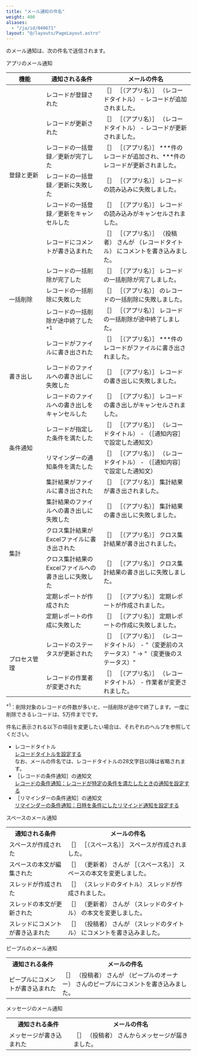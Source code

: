 ```yaml
---
title: "メール通知の件名"
weight: 400
aliases:
  - "/ja/id/040671"
layout: "@/layouts/PageLayout.astro"
---
```




<Kintone />のメール通知は、次の件名で送信されます。  

<Heading id="notifications_notification_mailsubject_10">アプリのメール通知</Heading>

<table>
    <thead>
        <tr>
            <th style="width:85px;">機能</th>
            <th>通知される条件</th>
            <th>メールの件名</th>
        </tr>
    </thead>
    <tbody>
        <tr>
            <td colspan="1" rowspan="6">登録と更新</td>
            <td>レコードが登録された</td>
            <td>［<Kintone />］ ［（アプリ名）］ （レコードタイトル） - レコードが追加されました。</td>
        </tr>
        <tr>
            <td>レコードが更新された</td>
            <td>［<Kintone />］ ［（アプリ名）］ （レコードタイトル） - レコードが更新されました。</td>
        </tr>
        <tr>
            <td>レコードの一括登録／更新が完了した</td>
            <td>［<Kintone />］ ［（アプリ名）］ ***件のレコードが追加され、***件のレコードが更新されました。</td>
        </tr>
        <tr>
            <td>レコードの一括登録／更新に失敗した</td>
            <td>［<Kintone />］ ［（アプリ名）］ レコードの読み込みに失敗しました。</td>
        </tr>
        <tr>
            <td>レコードの一括登録／更新をキャンセルした</td>
            <td>［<Kintone />］ ［（アプリ名）］ レコードの読み込みがキャンセルされました。</td>
        </tr>
        <tr>
            <td>レコードにコメントが書き込まれた</td>
            <td>［<Kintone />］ ［（アプリ名）］ （投稿者） さんが （レコードタイトル） にコメントを書き込みました。</td>
        </tr>
        <tr>
            <td colspan="1" rowspan="3">一括削除</td>
            <td>レコードの一括削除が完了した</td>
            <td>［<Kintone />］ ［（アプリ名）］ レコードの一括削除が完了しました。</td>
        </tr>
        <tr>
            <td>レコードの一括削除に失敗した</td>
            <td>［<Kintone />］ ［（アプリ名）］ のレコードの一括削除に失敗しました。</td>
        </tr>
        <tr>
            <td>レコードの一括削除が途中終了した <sup>*1             </sup></td>
            <td>［<Kintone />］ ［（アプリ名）］ レコードの一括削除が途中終了しました。</td>
        </tr>
        <tr>
            <td colspan="1" rowspan="3">書き出し</td>
            <td>レコードがファイルに書き出された</td>
            <td>［<Kintone />］ ［（アプリ名）］ ***件のレコードがファイルに書き出されました。</td>
        </tr>
        <tr>
            <td>レコードのファイルへの書き出しに失敗した</td>
            <td>［<Kintone />］ ［（アプリ名）］ レコードの書き出しに失敗しました。</td>
        </tr>
        <tr>
            <td>レコードのファイルへの書き出しをキャンセルした</td>
            <td>［<Kintone />］ ［（アプリ名）］ レコードの書き出しがキャンセルされました。</td>
        </tr>
        <tr>
            <td colspan="1" rowspan="2">条件通知</td>
            <td>レコードが指定した条件を満たした</td>
            <td>［<Kintone />］ ［（アプリ名）］ （レコードタイトル） - （<Wovn>［通知内容］</Wovn>で設定した通知文）</td>
        </tr>
        <tr>
            <td>リマインダーの通知条件を満たした</td>
            <td>［<Kintone />］ ［（アプリ名）］ （レコードタイトル） - （<Wovn>［通知内容］</Wovn>で設定した通知文）</td>
        </tr>
        <tr>
            <td colspan="1" rowspan="6">集計</td>
            <td>集計結果がファイルに書き出された</td>
            <td>［<Kintone />］ ［（アプリ名）］ 集計結果が書き出されました。</td>
        </tr>
        <tr>
            <td>集計結果のファイルへの書き出しに失敗した</td>
            <td>［<Kintone />］ ［（アプリ名）］ 集計結果の書き出しに失敗しました。</td>
        </tr>
        <tr>
            <td>クロス集計結果がExcelファイルに書き出された</td>
            <td>［<Kintone />］ ［（アプリ名）］ クロス集計結果が書き出されました。</td>
        </tr>
        <tr>
            <td>クロス集計結果のExcelファイルへの書き出しに失敗した</td>
            <td>［<Kintone />］ ［（アプリ名）］ クロス集計結果の書き出しに失敗しました。</td>
        </tr>
        <tr>
            <td>定期レポートが作成された</td>
            <td>［<Kintone />］ ［（アプリ名）］ 定期レポートが作成されました。</td>
        </tr>
        <tr>
            <td>定期レポートの作成に失敗した</td>
            <td>［<Kintone />］ ［（アプリ名）］ 定期レポートの作成に失敗しました。</td>
        </tr>
        <tr>
            <td colspan="1" rowspan="2">プロセス管理</td>
            <td>レコードのステータスが更新された</td>
            <td>［<Kintone />］ ［（アプリ名）］ （レコードタイトル） - &quot;（変更前のステータス）&quot; &rarr; &quot;（変更後のステータス）&quot;</td>
        </tr>
        <tr>
            <td>レコードの作業者が変更された</td>
            <td>［<Kintone />］ ［（アプリ名）］ （レコードタイトル） - 作業者が変更されました。</td>
        </tr>
    </tbody>
</table>

<sup>*1</sup>：削除対象のレコードの件数が多いと、一括削除が途中で終了します。一度に削除できるレコードは、5万件までです。

<Hint>

件名に表示される以下の項目を変更したい場合は、それぞれのヘルプを参照してください。  

* レコードタイトル  
  [レコードタイトルを設定する](/k/ja/id/040604.html)  
  なお、メールの件名では、レコードタイトルの28文字目以降は省略されます。
* <Wovn>［レコードの条件通知］</Wovn>の通知文  
  [レコードの条件通知：レコードが特定の条件を満たしたときの通知を設定する](/k/ja/id/040563.html)
* <Wovn>［リマインダーの条件通知］</Wovn>の通知文  
  [リマインダーの条件通知：日時を条件にしたリマインド通知を設定する](/k/ja/id/040564.html)  

</Hint>

<Heading id="notifications_notification_mailsubject_20">スペースのメール通知</Heading>

<table>
    <tbody>
        <tr>
            <th>通知される条件</th>
            <th>メールの件名</th>
        </tr>
        <tr>
            <td>スペースが作成された</td>
            <td>［<Kintone />］ ［（スペース名）］ スペースが作成されました。</td>
        </tr>
        <tr>
            <td>スペースの本文が編集された</td>
            <td>［<Kintone />］ （更新者） さんが ［（スペース名）］ スペースの本文を変更しました。</td>
        </tr>
        <tr>
            <td>スレッドが作成された</td>
            <td>［<Kintone />］ （スレッドのタイトル） スレッドが作成されました。</td>
        </tr>
        <tr>
            <td>スレッドの本文が更新された</td>
            <td>［<Kintone />］ （更新者） さんが （スレッドのタイトル） の本文を変更しました。</td>
        </tr>
        <tr>
            <td>スレッドにコメントが書き込まれた</td>
            <td>［<Kintone />］ （投稿者） さんが （スレッドのタイトル） にコメントを書き込みました。</td>
        </tr>
    </tbody>
</table>

<Heading id="notifications_notification_mailsubject_30">ピープルのメール通知</Heading>

<table>
    <tbody>
        <tr>
            <th>通知される条件</th>
            <th>メールの件名</th>
        </tr>
        <tr>
            <td>ピープルにコメントが書き込まれた</td>
            <td>［<Kintone />］ （投稿者） さんが （ピープルのオーナー） さんのピープルにコメントを書き込みました。</td>
        </tr>
    </tbody>
</table>

<Heading id="notifications_notification_mailsubject_40">メッセージのメール通知</Heading>

<table>
    <tbody>
        <tr>
            <th>通知される条件</th>
            <th>メールの件名</th>
        </tr>
        <tr>
            <td>メッセージが書き込まれた</td>
            <td>［<Kintone />］ （投稿者） さんからメッセージが届きました。</td>
        </tr>
    </tbody>
</table>
